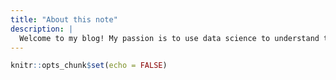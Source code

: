 ```yaml
---
title: "About this note"
description: |
  Welcome to my blog! My passion is to use data science to understand the world. 
---
```


```r
knitr::opts_chunk$set(echo = FALSE)
```
